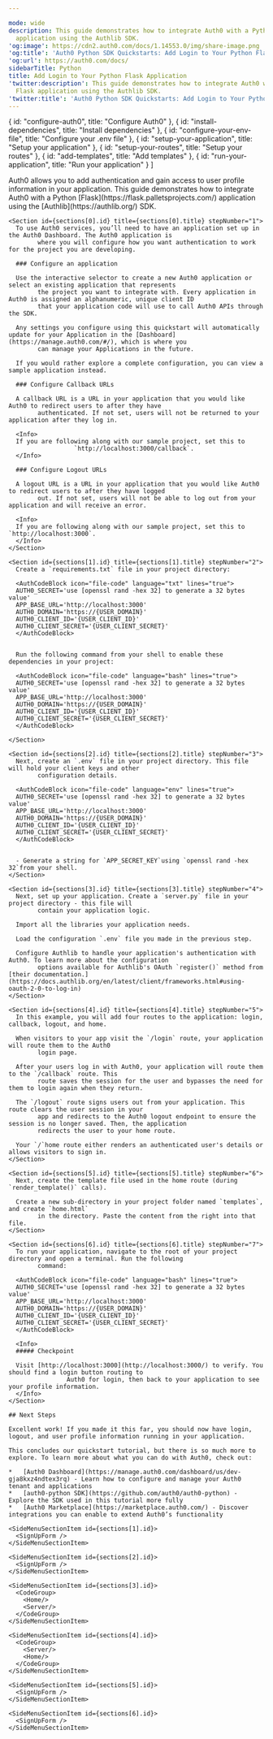 ```yaml
---

mode: wide
description: This guide demonstrates how to integrate Auth0 with a Python Flask
  application using the Authlib SDK.
'og:image': https://cdn2.auth0.com/docs/1.14553.0/img/share-image.png
'og:title': 'Auth0 Python SDK Quickstarts: Add Login to Your Python Flask Application'
'og:url': https://auth0.com/docs/
sidebarTitle: Python
title: Add Login to Your Python Flask Application
'twitter:description': This guide demonstrates how to integrate Auth0 with a Python
  Flask application using the Authlib SDK.
'twitter:title': 'Auth0 Python SDK Quickstarts: Add Login to Your Python Flask Application'
---
```



<QuickstartButtons githubLink="https://github.com/auth0-samples/auth0-python-web-app/tree/master/01-Login" downloadLink="https://auth0.auth0.com/u/login/"/>

  { id: "configure-auth0", title: "Configure Auth0" },
  { id: "install-dependencies", title: "Install dependencies" },
  { id: "configure-your-env-file", title: "Configure your .env file" },
  { id: "setup-your-application", title: "Setup your application" },
  { id: "setup-your-routes", title: "Setup your routes" },
  { id: "add-templates", title: "Add templates" },
  { id: "run-your-application", title: "Run your application" }
]

<Recipe>
  <Content>
    Auth0 allows you to add authentication and gain access to user profile information in your application. This guide
        demonstrates how to integrate Auth0 with a Python [Flask](https://flask.palletsprojects.com/) application using the [Authlib](https://authlib.org/) SDK.

    <Section id={sections[0].id} title={sections[0].title} stepNumber="1">
      To use Auth0 services, you’ll need to have an application set up in the Auth0 Dashboard. The Auth0 application is
            where you will configure how you want authentication to work for the project you are developing.

      ### Configure an application

      Use the interactive selector to create a new Auth0 application or select an existing application that represents
            the project you want to integrate with. Every application in Auth0 is assigned an alphanumeric, unique client ID
            that your application code will use to call Auth0 APIs through the SDK.

      Any settings you configure using this quickstart will automatically update for your Application in the [Dashboard](https://manage.auth0.com/#/), which is where you
            can manage your Applications in the future.

      If you would rather explore a complete configuration, you can view a sample application instead.

      ### Configure Callback URLs

      A callback URL is a URL in your application that you would like Auth0 to redirect users to after they have
            authenticated. If not set, users will not be returned to your application after they log in.

      <Info>
      If you are following along with our sample project, set this to
                      `http://localhost:3000/callback`.
      </Info>

      ### Configure Logout URLs

      A logout URL is a URL in your application that you would like Auth0 to redirect users to after they have logged
            out. If not set, users will not be able to log out from your application and will receive an error.

      <Info>
      If you are following along with our sample project, set this to `http://localhost:3000`.
      </Info>
    </Section>

    <Section id={sections[1].id} title={sections[1].title} stepNumber="2">
      Create a `requirements.txt` file in your project directory:

      <AuthCodeBlock icon="file-code" language="txt" lines="true">
      AUTH0_SECRET='use [openssl rand -hex 32] to generate a 32 bytes value'
      APP_BASE_URL='http://localhost:3000'
      AUTH0_DOMAIN='https://{USER_DOMAIN}'
      AUTH0_CLIENT_ID='{USER_CLIENT_ID}'
      AUTH0_CLIENT_SECRET='{USER_CLIENT_SECRET}'
      </AuthCodeBlock>


      Run the following command from your shell to enable these dependencies in your project:

      <AuthCodeBlock icon="file-code" language="bash" lines="true">
      AUTH0_SECRET='use [openssl rand -hex 32] to generate a 32 bytes value'
      APP_BASE_URL='http://localhost:3000'
      AUTH0_DOMAIN='https://{USER_DOMAIN}'
      AUTH0_CLIENT_ID='{USER_CLIENT_ID}'
      AUTH0_CLIENT_SECRET='{USER_CLIENT_SECRET}'
      </AuthCodeBlock>

    </Section>

    <Section id={sections[2].id} title={sections[2].title} stepNumber="3">
      Next, create an `.env` file in your project directory. This file will hold your client keys and other
            configuration details.

      <AuthCodeBlock icon="file-code" language="env" lines="true">
      AUTH0_SECRET='use [openssl rand -hex 32] to generate a 32 bytes value'
      APP_BASE_URL='http://localhost:3000'
      AUTH0_DOMAIN='https://{USER_DOMAIN}'
      AUTH0_CLIENT_ID='{USER_CLIENT_ID}'
      AUTH0_CLIENT_SECRET='{USER_CLIENT_SECRET}'
      </AuthCodeBlock>


      - Generate a string for `APP_SECRET_KEY`using `openssl rand -hex 32`from your shell.
    </Section>

    <Section id={sections[3].id} title={sections[3].title} stepNumber="4">
      Next, set up your application. Create a `server.py` file in your project directory - this file will
            contain your application logic.

      Import all the libraries your application needs.

      Load the configuration `.env` file you made in the previous step.

      Configure Authlib to handle your application's authentication with Auth0. To learn more about the configuration
            options available for Authlib's OAuth `register()` method from [their documentation.](https://docs.authlib.org/en/latest/client/frameworks.html#using-oauth-2-0-to-log-in)
    </Section>

    <Section id={sections[4].id} title={sections[4].title} stepNumber="5">
      In this example, you will add four routes to the application: login, callback, logout, and home.

      When visitors to your app visit the `/login` route, your application will route them to the Auth0
            login page.

      After your users log in with Auth0, your application will route them to the `/callback` route. This
            route saves the session for the user and bypasses the need for them to login again when they return.

      The `/logout` route signs users out from your application. This route clears the user session in your
            app and redirects to the Auth0 logout endpoint to ensure the session is no longer saved. Then, the application
            redirects the user to your home route.

      Your `/`home route either renders an authenticated user's details or allows visitors to sign in.
    </Section>

    <Section id={sections[5].id} title={sections[5].title} stepNumber="6">
      Next, create the template file used in the home route (during `render_template()` calls).

      Create a new sub-directory in your project folder named `templates`, and create `home.html`
            in the directory. Paste the content from the right into that file.
    </Section>

    <Section id={sections[6].id} title={sections[6].title} stepNumber="7">
      To run your application, navigate to the root of your project directory and open a terminal. Run the following
            command:

      <AuthCodeBlock icon="file-code" language="bash" lines="true">
      AUTH0_SECRET='use [openssl rand -hex 32] to generate a 32 bytes value'
      APP_BASE_URL='http://localhost:3000'
      AUTH0_DOMAIN='https://{USER_DOMAIN}'
      AUTH0_CLIENT_ID='{USER_CLIENT_ID}'
      AUTH0_CLIENT_SECRET='{USER_CLIENT_SECRET}'
      </AuthCodeBlock>

      <Info>
      ##### Checkpoint

      Visit [http://localhost:3000](http://localhost:3000/) to verify. You should find a login button routing to
                    Auth0 for login, then back to your application to see your profile information.
      </Info>
    </Section>

    ## Next Steps

    Excellent work! If you made it this far, you should now have login, logout, and user profile information running in your application.

    This concludes our quickstart tutorial, but there is so much more to explore. To learn more about what you can do with Auth0, check out:

    *   [Auth0 Dashboard](https://manage.auth0.com/dashboard/us/dev-gja8kxz4ndtex3rq) - Learn how to configure and manage your Auth0 tenant and applications
    *   [auth0-python SDK](https://github.com/auth0/auth0-python) - Explore the SDK used in this tutorial more fully
    *   [Auth0 Marketplace](https://marketplace.auth0.com/) - Discover integrations you can enable to extend Auth0’s functionality
  </Content>

  <SideMenu sections={sections}>
    <SideMenuSectionItem id={sections[0].id}>
      <SignUpForm />
    </SideMenuSectionItem>

    <SideMenuSectionItem id={sections[1].id}>
      <SignUpForm />
    </SideMenuSectionItem>

    <SideMenuSectionItem id={sections[2].id}>
      <SignUpForm />
    </SideMenuSectionItem>

    <SideMenuSectionItem id={sections[3].id}>
      <CodeGroup>
        <Home/>
        <Server/>
      </CodeGroup>
    </SideMenuSectionItem>

    <SideMenuSectionItem id={sections[4].id}>
      <CodeGroup>
        <Server/>
        <Home/>
      </CodeGroup>
    </SideMenuSectionItem>

    <SideMenuSectionItem id={sections[5].id}>
      <SignUpForm />
    </SideMenuSectionItem>

    <SideMenuSectionItem id={sections[6].id}>
      <SignUpForm />
    </SideMenuSectionItem>

  </SideMenu>
</Recipe>
